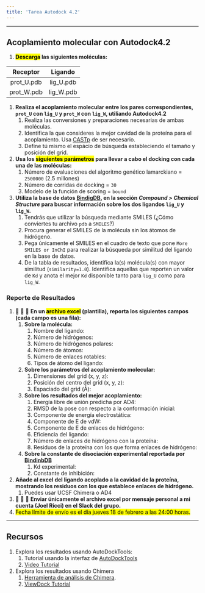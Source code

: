 ```yaml
---
title: 'Tarea Autodock 4.2'
---
```

***

## Acoplamiento molecular con Autodock4.2

1. **<mark>Descarga</mark> las siguientes moléculas:**
   
| Receptor        | Ligando | 
| :-----------:   | :--------: | 
| prot_U.pdb      |  lig_U.pdb |
| prot_W.pdb      |  lig_W.pdb |

1. **Realiza el acoplamiento molecular entre los pares correspondientes, `prot_U` con `lig_U` y `prot_W` con `lig_W`, utiliando Autodock4.2**
   1. Realiza las conversiones y preparaciones necesarias de ambas moléculas.
   2. Identifica la que consideres la mejor cavidad de la proteína para el acoplamiento. Usa [CASTp](http://sts.bioe.uic.edu/castp/index.html?4jii) de ser necesario.
   3. Define tú mismo el espácio de búsqueda estableciendo el tamaño y posición del grid.

2. **Usa los <mark>siguientes parámetros</mark> para llevar a cabo el docking con cada una de las moléculas:**
   1. Número de evaluaciones del algoritmo genético lamarckiano = `2500000` (2.5 millones)
   2. Número de corridas de docking = `30`
   3. Modelo de la función de scoring = `bound`

3. **Utiliza la base de datos [BindigDB](https://www.bindingdb.org/), en la sección *Compound > Chemical Structure* para buscar información sobre los dos ligandos `lig_U` y `lig_W`.**
   1. Tendrás que utilizar la búsqueda mediante SMILES (¿Cómo conviertes tu archivo `pdb` a `SMILES`?)
   2. Procura generar el SMILES de la molécula sin los átomos de hidrógeno.
   3. Pega únicamente el SMILES  en el cuadro de texto que pone `More SMILES or InChI` para realizar la búsqueda por similitud del ligando en la base de datos.
   4. De la tabla de resultados, identifíca la(s) molécula(s) con mayor similitud (`similarity=1.0`). Identifica aquellas que reporten un valor de `Kd` y anota el mejor `Kd` disponible tanto para `lig_U` como para `lig_W`.

### Reporte de Resultados

1. 🚨 🚨 🚨 **En un <mark>archivo excel</mark> (plantilla), reporta los siguientes campos (cada campo es una fila):** 
   1. **Sobre la molécula:**
      1. Nombre del ligando:
      2. Número de hidrógenos:
      3. Número de hidrógenos polares:
      4. Número de átomos:
      5. Número de enlaces rotables:
      6. Tipos de átomo del ligando:
   2. **Sobre los parámetros del acoplamiento molecular:**
      1. Dimensiones del grid (x, y, z):
      2. Posición del centro del grid (x, y, z):
      3. Espaciado del grid (Å):
   3. **Sobre los resultados del mejor acoplamiento:**
      1. Energía libre de unión predicha por AD4:
      2. RMSD de la pose con respecto a la conformación inicial:
      3. Componente de energía electrostática:
      4. Componente de E de vdW:
      5. Componente de E de enlaces de hidrógeno:
      6. Eficiencia del ligando:
      7. Número de enlaces de hidrógeno con la proteína:
      8. Residuos de la proteína con los que forma enlaces de hidrógeno:
   4. **Sobre la constante de disociación experimental reportada por [BindinbDB](https://www.bindingdb.org/)**
      1. Kd experimental:
      2. Constante de inhibición:
   
2. **Añade al excel del ligando acoplado a la cavidad de la proteína, mostrando los residuos con los que establece enlaces de hidrógeno.**
   1. Puedes usar UCSF Chimera o AD4
   
3. 🚨 🚨 🚨 **Enviar únicamente el archivo excel por mensaje personal a mi cuenta (Joel Ricci) en el Slack del grupo.**
4. <mark>Fecha límite de envío es el día jueves 18 de febrero a las 24:00 horas.</mark>


***
## Recursos 

1. Explora los resultados usando AutoDockTools:
   1. Tutorial usando la interfaz de [AutoDockTools](http://autodock.scripps.edu/faqs-help/tutorial/using-autodock-4-with-autodocktools/2012_ADTtut.pdf)
   2. [Video Tutorial](https://www.youtube.com/watch?v=0bj7tImWXSc "Docking desde cero. Tutorial AutodockTools")  
2. Explora los resultados usando Chimera
   1. [Herramienta de análisis de Chimera](https://www.cgl.ucsf.edu/chimera/docs/ContributedSoftware/viewdock/framevd.html).
   2. [ViewDock Tutorial](https://www.cgl.ucsf.edu/chimera/current/docs/UsersGuide/tutorials/vdtut.html)

